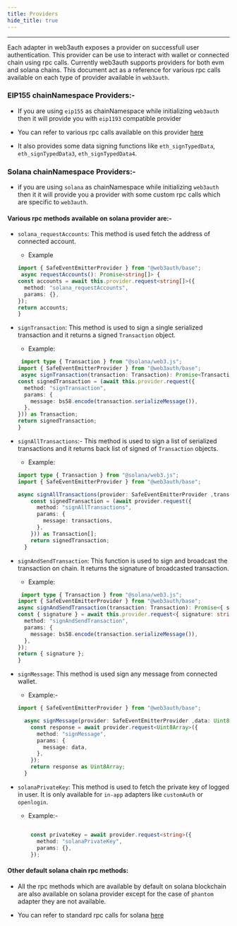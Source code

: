 ```yaml
---
title: Providers
hide_title: true
---
```


---

Each adapter in web3auth exposes a provider on successfull user authentication. This provider can be use to interact with wallet or connected chain using rpc calls. Currently web3auth supports providers for both evm and solana chains. This document act as a reference for various rpc calls available on each type of provider available in `web3auth`.

### EIP155 chainNamespace Providers:-
- If you are using `eip155` as chainNamespace while initializing `web3auth` then it will provide you with `eip1193` compatible provider

- You can refer to various rpc calls available on this provider [here](https://eth.wiki/json-rpc/API#json-rpc-methods)

- It also provides some data signing functions like `eth_signTypedData`, `eth_signTypedData3`, `eth_signTypedData4`.

### Solana chainNamespace Providers:-
- if you are using `solana` as chainNamespace while initializing `web3auth` then it it will provide you a provider with
some custom rpc calls which are specific to `web3auth`.

#### Various rpc methods available on solana provider are:-

- `solana_requestAccounts`: This method is used fetch the address of connected account.
    - Example
    ```ts
    import { SafeEventEmitterProvider } from "@web3auth/base";
     async requestAccounts(): Promise<string[]> {
    const accounts = await this.provider.request<string[]>({
      method: "solana_requestAccounts",
      params: {},
    });
    return accounts;
  }
    ```

- `signTransaction`: This method is used to sign a single serialized transaction and it returns a signed `Transaction` object.

    - Example:
    ```ts
     import type { Transaction } from "@solana/web3.js";
    import { SafeEventEmitterProvider } from "@web3auth/base";
     async signTransaction(transaction: Transaction): Promise<Transaction> {
    const signedTransaction = (await this.provider.request({
      method: "signTransaction",
      params: {
        message: bs58.encode(transaction.serializeMessage()),
      },
    })) as Transaction;
    return signedTransaction;
  }

    ```

- `signAllTransactions`:-  This method is used to sign a list of serialized transactions and it returns back list of signed of `Transaction` objects.

    - Example:
    ```ts
    import type { Transaction } from "@solana/web3.js";
    import { SafeEventEmitterProvider } from "@web3auth/base";

    async signAllTransactions(provider: SafeEventEmitterProvider ,transactions: string[]): Promise<Transaction[]> {
        const signedTransaction = (await provider.request({
          method: "signAllTransactions",
          params: {
            message: transactions,
          },
        })) as Transaction[];
        return signedTransaction;
      }

    ```

- `signAndSendTransaction`: This function is used to sign and broadcast the transaction on chain. It returns the signature of broadcasted transaction.

    - Example:
    ```ts
     import type { Transaction } from "@solana/web3.js";
    import { SafeEventEmitterProvider } from "@web3auth/base";
    async signAndSendTransaction(transaction: Transaction): Promise<{ signature: string }> {
    const { signature } = await this.provider.request<{ signature: string }>({
      method: "signAndSendTransaction",
      params: {
        message: bs58.encode(transaction.serializeMessage()),
      },
    });
    return { signature };
  }

    ```

- `signMessage`: This method is used sign any message from connected wallet.
    - Example:-
    ```ts
    import { SafeEventEmitterProvider } from "@web3auth/base";

      async signMessage(provider: SafeEventEmitterProvider ,data: Uint8Array): Promise<Uint8Array> {
        const response = await provider.request<Uint8Array>({
          method: "signMessage",
          params: {
            message: data,
          },
        });
        return response as Uint8Array;
      }

    ```
- `solanaPrivateKey`: This method is used to fetch the private key of logged in user. It is only available for `in-app` adapters like `customAuth` or `openlogin`.

    - Example:-
    ```ts

        const privateKey = await provider.request<string>({
          method: "solanaPrivateKey",
          params: {},
        });

    ```

#### Other default solana chain rpc methods:
- All the rpc methods which are available by default on solana blockchain are also available on solana provider except for the case of `phantom` adapter they are not available.

- You can refer to standard rpc calls for solana [here](https://docs.solana.com/developing/clients/jsonrpc-api)
